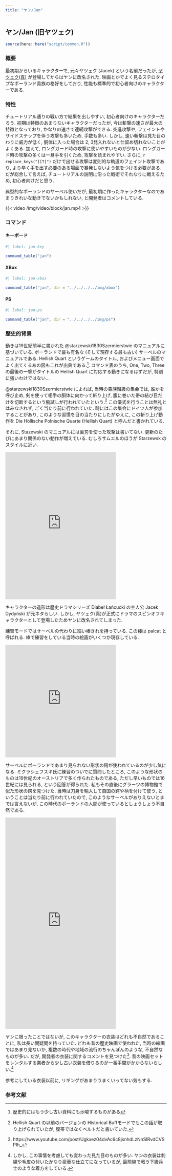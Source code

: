 ```yaml
---
title: "ヤン/Jan"
---
```


## ヤン/Jan (旧ヤツェク) {#sec-Jan}

```r
source(here::here("script/common.R"))
```

### 概要 {-}

最初期からいるキャラクターで, 元々ヤツェク (Jacek) という名前だったが, [ヤツェク(真)](Jacek.qmd#sec-Jacek) が登場してからはヤンに改名された. 映画とかでよく見るステロタイプなポーランド貴族の格好をしており, 性能も標準的で初心者向けのキャラクターである.


### 特性 {-}

チュートリアル通りの戦い方で結果を出しやすい, 初心者向けのキャラクターだろう. 初期は特徴のあまりないキャラクターだったが, 今は斬撃の速さが最大の特徴となっており, かなりの速さで連続攻撃ができる. 突進攻撃や, フェイントやサイドステップを伴う攻撃も多いため, 手数も多い. しかし, 速い斬撃は見た目のわりに威力が低く, 胴体に入った場合は 2, 3発入れないと仕留め切れないことがよくある. 加えて, ロングガード時の攻撃に使いやすいものが少ない. ロングガード時の攻撃の多くは一旦手を引くため, 攻撃を読まれやすい. さらに, `r replace_keys("[[T]")`  だけで出せる攻撃は変則的な軌道のフェイント攻撃であり, より早く手を出す必要のある場面で暴発しないよう気をつける必要がある. だが総合して言えば, チュートリアルの説明に沿った戦術でそれなりに戦えるため, 初心者向けだと思う.

典型的なポーランドのサーベル使いだが, 最初期に作ったキャラクターなのであまりきれいな動きでないかもしれない, と開発者はコメントしている. 

{{< video /img/video/block/jan.mp4 >}}


### コマンド {-}

:::{.panel-tabset}

#### キーボード

```r
#| label: jan-key

command_table("jan")
```

#### XBox

```r
#| label: jan-xbox

command_table("jan", dir = "../../../../img/xbox")
```

#### PS

```r
#| label: jan-ps

command_table("jan", dir = "../../../../img/ps")
```

:::

### 歴史的背景 {-}

動きは19世紀前半に書かれた @starzewski1830Szermierstwie のマニュアルに基づいている. ポーランドで最も有名な (そして現存する最も古い) サーベルのマニュアルである. Hellish Quart というゲームのタイトル, およびメニュー画面でよく出てくるあの図もこれが出典である.^[歴史的にはもう少し古い資料にも示唆するものがある]. コマンド表のうち, One, Two, Three の最後の一撃がタイトルの Hellish Quart に対応する動きになるはずだが, 特別に強いわけではない...

@starzewski1830Szermierstwie によれば, 当時の貴族階級の集会では, 誰かを呼び止め, 剣を使って相手の胴体に向かって斬り上げ, 腹に巻いた帯の結び目だけを切断するという腕試しが行われていたという.^[Hellish Quart の以前のバージョンの Historical Buffモードでもこの話が取り上げられていたが, 腹帯ではなくベルトだと書いていた.] この儀式を行うことは無礼とはみなされず, ごく当たり前に行われていた. 時にはこの集会にドイツ人が参加することがあり, このような習慣を目の当たりにしたがゆえに, この斬り上げ動作を Die Höllische Polnische Quarte (Hellish Quart) と呼んだと書かれている.

それに, Stazewski のマニュアルには裏刃を使った攻撃は書いてない. 更新のたびにあまり関係のない動作が増えている. むしろサムエルのほうが Starzewsk のスタイルに近い.

<iframe src="https://assets.pinterest.com/ext/embed.html?id=1144125480307893513" height="459" width="345" frameborder="0" scrolling="no" ></iframe>

キャラクターの造形は歴史ドラマシリーズ Diabeł Łańcucki の主人公 Jacek Dydyński が元ネタらしい. しかし, ヤツェク(真)が正式にドラマのスピンオフキャラクターとして登場したためヤンに改名されてしまった.

練習モードではサーベルの代わりに細い棒きれを持っている. この棒は palcat と呼ばれる. 棒で練習をしている当時の絵画がいくつか現存している.

<iframe src="https://assets.pinterest.com/ext/embed.html?id=1144125480308259111" height="351" width="345" frameborder="0" scrolling="no" ></iframe>

サーベルにポーランドであまり見られない形状の鍔が使われているのが少し気になる. ミクラシェフスキ氏に練習のついでに質問したところ, このような形状のものは19世紀のオーストリアで多く作られたものである, ただし早いものでは16世紀には見られる, という回答が得られた. 私もその直後にグラーツの博物館で似た形状の鍔を見つけた. 当時は刀身を輸入して自国の鍔や柄を付けて使う, ということは当たり前に行われていたので, このようなサーベルがありえないとまでは言えないが, この時代のポーランドの人間が使っているとしょうしょう不自然である.

<iframe src="https://assets.pinterest.com/ext/embed.html?id=1144125480328822822" height="659" width="345" frameborder="0" scrolling="no" ></iframe>

ヤンに限ったことではないが, このキャラクターの衣装はどれも不自然であることに, 私は長い間疑問を持っていた. どれも昔の歴史映画で使われた, 当時の絵画ではあまり見ないか, 複数の時代や地域の流行のちゃんぽんのような, 不自然なものが多い. だが, 開発者の衣装に関するコメントを見つけた^[https://www.youtube.com/post/Ugkxez04dvAc6c8jsnhdLzNnSIRvdCVSPIh_].  昔の映画セットをレンタルする業者から少し古い衣装を借りるのが一番手間がかからないらしい.^[しかし, この事情を考慮しても変わった見た目のものが多い. ヤンの衣装は刺繍や毛皮の付いたかなり豪華な仕立てになっているが, 最前線で戦う下級兵士のような着方をしている.]

参考にしている衣装以前に, リギングがあまりうまくいってない気もする.


### 参考文献

::: {#refs}
:::

